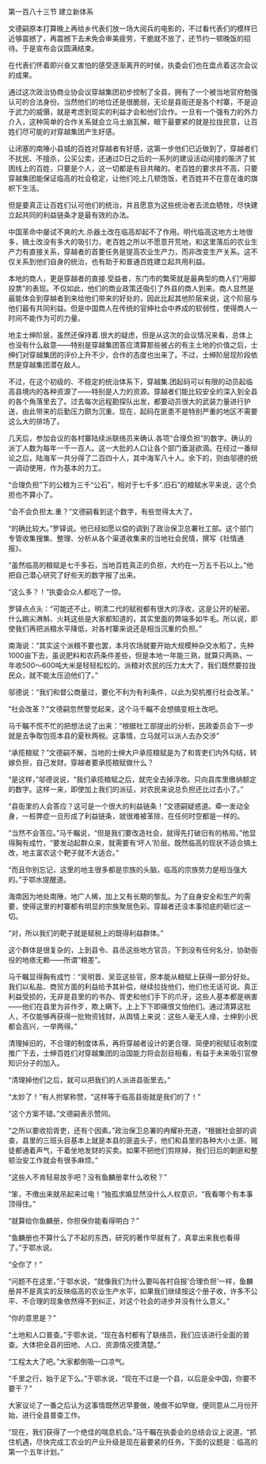 

第一百八十三节 建立新体系

文德嗣原本打算晚上再给乡代表们放一场大阅兵的电影的，不过看代表们的模样已近够震撼了，再震撼下去未免会审美疲劳，干脆就不放了，还节约一顿晚饭的招待。于是宣布会议圆满结束。

在代表们怀着即兴奋又害怕的感受逐渐离开的时侯，执委会们也在盘点着这次会议的成果。

通过这次政治协商业协会议穿越集团初步控制了全县，拥有了一个被当地官府勉强认可的合法身份。当然他们的地位还是很脆弱，无论是县衙还是各个村寨，不是迫于武力的威慑，就是考虑到现实的利益才会和他们合作。一旦有一个强有力的外力介入，这种简单的合作关系就会立马土崩瓦解，眼下最要紧的就是拉拢民意，让百姓们尽可能的对穿越集团产生好感。

让闭塞的南陲小县城的百姓对穿越者有好感，这第一步他们已近做到了，穿越者们不扰民、不擅杀，公买公卖，还通过D日之后的一系列的建设活动间接的赈济了贫困线上的百姓，只要是个人，这一切都是有目共睹的。老百姓的要求并不高，只要穿越集团能保证临高的社会稳定，让他们吃上几顿饱饭，老百姓并不在意在谁的旗帜下生活。

但是要真正让百姓们认可他们的统治，并且愿意为这些统治者去流血牺牲，尽快建立起共同的利益链条才是最有效的办法。

中国革命中屡试不爽的大.杀器土改在临高却起不了作用。明代临高这地方土地很多，搞土改没有多大的吸引力，老百姓之所以不愿意开荒地，和这里落后的农业生产力有直接关系，穿越者的首要任务是提高农业生产力，而非改变生产关系。这不仅关系到他们自身的统治，也有助于和普通百姓建立起共用利益。

本地的商人，更是穿越者的直接.受益者，东门市的繁荣就是最典型的商人们“用脚投票”的表现。不仅如此，他们的商业政策还吸引了外县的商人到来。商人显然是最能体会到穿越者到来给他们带来的好处的，因此比起其他阶层来说，这个阶层与他们最有共同利益。但是中国商人在传统的官绅社会中养成的软弱性，使得商人一时间不能作为可的力量。

地主士绅阶层，虽然还保持着.很大的疑虑，但是从这次的会议情况来看，总体上也没有什么敌意――特别是穿越集团答应清算那些被占的有主土地的价值之后，士绅们对穿越集团的评价上升不少，合作的态度也出来了。不过，士绅阶层现阶段依然是穿越集团潜在敌人。

不过，在这个初级的、不稳定的统治体系下，穿越集.团起码可以有限的动员起临高县境内的各种资源了――特别是人力的资源。穿越者们能比较安全的深入到全县的各个角落里去了。过去每次远程勘探队出发，都要动员很大的武装力量进行护送，由此带来的后勤压力颇为沉重。现在，起码在匪患不是特别严重的地区不需要这么大的排场了。

几天后，参加会议的各村寨陆续派联络员来确认.各项“合理负担”的数字。确认的派丁人数为每年一千一百人。这一大批的人口让各个部门垂涎欲滴。在经过一番辩论之后，陆海军一共分得了二百四十人，其中海军八十人。余下的，则由邬德的统一调动使用，作为基本的力工。

“合理负担”下的公粮为三千“公石”，相对于七千多“.旧石”的粮赋水平来说，这个负担也不算小了。

“会不会负担太.重？”文德嗣看到这个数字，有些觉得太大了。

“的确比较大。”罗铎说。他已经如愿以偿的调到了政治保卫总署社工部。这个部门专管收集搜集、整理、分析从各个渠道收集来的当地社会民情，撰写《社情通报》。

“虽然临高的粮赋是七千多石，当地百姓真正的负担，大约在一万五千石以上。”他把自己潜心研究了好些天的数字报了出来。

“这么多？！”执委会众人都吃了一惊。

罗铎点点头：“可能还不止。明清二代的赋税都有很大的浮收，这是公开的秘密。什么踢尖淋斛、火耗这些是大家都知道的，其实里面的弊端多如牛毛。所以说，即使我们再把派粮水平降低，对各村寨来说还是相当沉重的负担。”

南海说：“其实这个派粮不要也罢，本月农场就要开始大规模种杂交水稻了，先种1000亩下去，虽说肥料和农药条件差些，但是本地一年能三熟，就算只两熟，一年收500～600吨大米是轻轻松松的。派粮对农民的压力太大了，我们既然要拉拢民众，就不能太压迫他们了。”

邬德说：“我们和督公商量过，要化不利为有利条件，以此为契机推行社会改革。”

“社会改革？”文德嗣忽然警觉起来，这个马千瞩不会想搞变相土改吧。

马千瞩不慌不忙的把想法说了出来：“根据社工部提出的分析，民政委员会下一步就是去争取包揽本县的夏秋两税。这事情，立马就可以派人去办交涉”

“承揽粮赋？”文德嗣不解，当地的士绅大户承揽粮赋是为了和胥吏们内外勾结，转嫁负担，自己发财。穿越者要承揽粮赋做什么？

“是这样，”邬德说说，“我们承揽粮赋之后，就完全去掉浮收。只向县库里缴纳额定的数字。这样一来，即使加上我们的派征，对农民来说总负担还比过去小了。”

“县衙里的人会答应？这可是一个很大的利益链条！”文德嗣疑惑道。牵一发动全身，一桩弊症一旦形成了利益链条，就很难被革除，在任何时空都是一样的。

“当然不会答应。”马千瞩说，“但是我们要改造社会，就得先打破旧有的格局。”他显得胸有成竹，“要发动起群众来，就需要有‘坏人’阶层。既然临高的现状不适合搞土改，地主富农这个靶子就不大适合。”

“而且你别忘记，这里的地主很多都是宗族的头脑，临高的宗族势力是相当强大的。”于鄂水提醒道。

海南因为地处南陲，地广人稀，加上又有长期的黎乱。为了自身安全和生产的需要，使得这里的村寨都有明显的宗族聚居色彩。穿越者还没本事彻底的砸烂这一切。

“对，所以我们的靶子就是赋税上的既得利益群体。”

这个群体是很复杂的，上到县令、县丞这些地方官员，下到没有任何名分，协助衙役的地痞无赖――所谓“粮差”。

马千瞩显得胸有成竹：“吴明晋、吴亚这些官，原本能从粮赋上获得一部分好处。我们以私盐、商贸方面的利益给予其补偿，继续拉拢他们，他们也无话可说。真正利益受损的，无非是县里的的书办、胥吏和他们手下的爪牙，这些人基本都是祸害――他们在县里为非作歹，欺上瞒下。上上下下即痛恨又怕他们。通过清算这批人，不仅能够再获得一批物资钱财，从舆情上来说：这些人毫无人缘，士绅到小民都会高兴，一举两得。”

清理掉旧的，不合理的制度体系，再将穿越者设计的更合理、简便的税赋征收制度推广下去，士绅百姓们对穿越集团的治国能力将会刮目相看，有益于未来吸引官僚知识分子的加入。

“清理掉他们之后，就可以把我们的人派进县衙里去。”

“太妙了！”有人拊掌称赞，“这样等于临高县衙就是我们的了！”

“这个方案不错。”文德嗣表示赞同。

“之所以要收拾胥吏，还有个因素。”政治保卫总署的冉耀补充道，“根据社会部的调查，县里的三班头目基本上就是本县的匪盗头子，他们和县里的各种大小土匪、贼徒都通着声气，干着坐地发财的买卖。如果不把他们剪除掉，我们日后的剿匪和整顿治安工作就会有很多麻烦。”

“这些人不肯轻易放手吧？没有鱼麟册拿什么收税？”

“笨，不缴出来就吊起来过电！”独孤求婚显然没什么人权意识，“我看哪个有本事顶得住。”

“就算给你鱼麟册，你担保你能看得明白？”

“鱼麟册也不算什么了不起的东西，研究的著作早就有了，真拿出来我也看得了。”于鄂水说。

“全你了！”

“问题不在这里，”于鄂水说，“就像我们为什么要叫各村自报‘合理负担’一样，鱼麟册并不是真实的反映临高的农业生产水平，如果我们继续按这个册子收，许多不公平、不合理的现象依然得不到纠正，对这个社会的进步并没有什么意义。”

“你的意思是？”

“土地和人口普查。”于鄂水说，“现在各村都有了联络员，我们应该进行全面的普查。大体把全县的田地、人口、资源情况摸清楚。”

“工程太大了吧。”大家都倒吸一口凉气。

“千里之行，始于足下么。”于鄂水说，“现在不过是一个县，以后是全中国，你要不要干？”

大家议论了一番之后认为这事情既然迟早要做，晚做不如早做，便同意从二月份开始，进行全县普查工作。

“现在，我们获得了一个绝佳的喘息机会。”马千瞩在执委会的总结会议上说道，“抓住机遇，尽快完成工农业的产业升级是现在最要紧的任务。下面的议题是：临高的第一个五年计划。”

